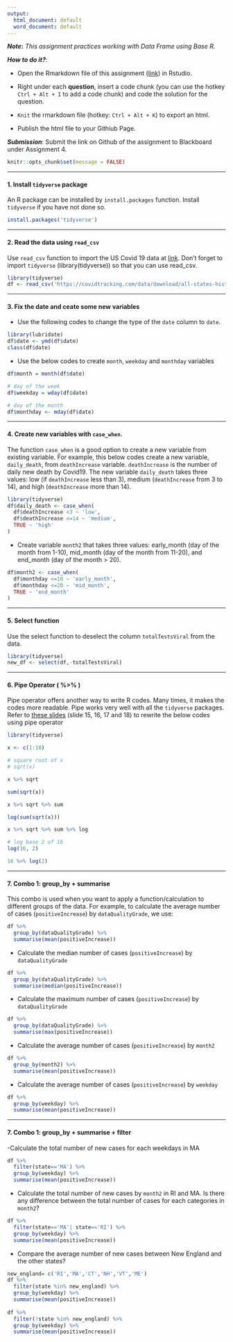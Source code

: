 ```yaml
---
output:
  html_document: default
  word_document: default
---
```

***Note*:** *This assignment practices working with Data Frame using Base R.*

***How to do it?***: 

- Open the Rmarkdown file of this assignment ([link](fa2020_assignment3.Rmd)) in Rstudio. 

- Right under each **question**, insert  a code chunk (you can use the hotkey `Ctrl + Alt + I` to add a code chunk) and code the solution for the question. 

- `Knit` the rmarkdown file (hotkey: `Ctrl + Alt + K`) to export an html.  

-  Publish the html file to your Githiub Page. 

***Submission***: Submit the link on Github of the assignment to Blackboard under Assignment 4. 

```r
knitr::opts_chunk$set(message = FALSE)
```

-------

#### 1. Install `tidyverse` package

An R package can be installed by `install.packages` function. Install `tidyverse` if you have not done so. 

```r
install.packages('tidyverse')
```

-------

#### 2. Read the data using `read_csv`

Use `read_csv` function to import the US Covid 19 data at [link](https://covidtracking.com/data/download/all-states-history.csv).  Don't forget to import `tidyverse` (library(tidyverse)) so that you can use read_csv. 

```r
library(tidyverse)
df <- read_csv('https://covidtracking.com/data/download/all-states-history.csv')
```

-------

#### 3.  Fix the date and ceate some new variables

- Use the following codes to change the type of the `date` column to `date`. 

```r
library(lubridate)
df$date <- ymd(df$date)
class(df$date)
```

- Use the below codes to create `month`, `weekday` and `monthday` variables

```r

df$month = month(df$date)

# day of the week
df$weekday = wday(df$date)

# day of the month
df$monthday <- mday(df$date)
```

-------

#### 4. Create new variables with `case_when`. 

The function `case_when` is a good option to create a new variable from existing variable.  For example, this below codes create a new variable, `daily_death`, from `deathIncrease` variable.  `deathIncrease` is the number of daily new death by Covid19.  The new variable `daily_death` takes three values:  low (if `deathIncrease` less than 3), medium (`deathIncrease` from 3 to 14), and high (`deathIncrease` more than 14).  

```r
library(tidyverse)
df$daily_death <- case_when(
  df$deathIncrease <3 ~ 'low',
  df$deathIncrease <=14 ~ 'medium',
  TRUE ~ 'high'
)
```

- Create variable `month2` that takes three values: early_month (day of the month from 1-10), mid_month (day of the month from 11-20), and end_month (day of the month > 20).

```r
df$month2 <- case_when(
  df$monthday <=10 ~ 'early_month',
  df$monthday <=20 ~ 'mid_month',
  TRUE ~ 'end_month'
)
```


-------

#### 5. Select function

Use the select function to deselect the column `totalTestsViral` from the data.

```r
library(tidyverse)
new_df <- select(df,-totalTestsViral)
```

-------

#### 6. Pipe Operator ( %>% )

Pipe operator offers another way to write R codes. Many times, it makes the codes more readable.  Pipe works very well with all the `tidyverse` packages. Refer to [these slides](file:///C:/Users/sonou/Dropbox/git/math421/slides/dplyr.html#15) (slide 15, 16, 17 and 18) to rewrite the below codes using pipe operator

```r
library(tidyverse)

x <- c(1:10)

# square root of x
# sqrt(x)

x %>% sqrt

sum(sqrt(x))

x %>% sqrt %>% sum

log(sum(sqrt(x)))

x %>% sqrt %>% sum %>% log

# log base 2 of 16
log(16, 2)

16 %>% log(2)

```

-------

#### 7. Combo 1: group_by + summarise

This combo is used when you want to apply a function/calculation to different groups of the data. For example, to calculate the average number of cases (`positiveIncrease`) by `dataQualityGrade`, we use:

```r
df %>% 
  group_by(dataQualityGrade) %>% 
  summarise(mean(positiveIncrease))
```

- Calculate the median number of cases (`positiveIncrease`) by `dataQualityGrade`
```r
df %>% 
  group_by(dataQualityGrade) %>% 
  summarise(median(positiveIncrease))
```

- Calculate the maximum number of cases (`positiveIncrease`) by `dataQualityGrade`
```r
df %>% 
  group_by(dataQualityGrade) %>% 
  summarise(max(positiveIncrease))
```


- Calculate the average number of cases (`positiveIncrease`) by `month2`



```r
df %>% 
  group_by(month2) %>% 
  summarise(mean(positiveIncrease))
```

- Calculate the average number of cases (`positiveIncrease`) by `weekday`
```r
df %>% 
  group_by(weekday) %>% 
  summarise(mean(positiveIncrease))
```

-------

#### 7. Combo 1: group_by + summarise + filter


-Calculate the total number of new cases for each weekdays in MA
```r
df %>% 
  filter(state=='MA') %>%
  group_by(weekday) %>% 
  summarise(mean(positiveIncrease)) 
```

- Calculate the total number of new cases by `month2` in RI and MA.  Is there any difference between the total number of cases for each categories in `month2`? 

```r
df %>% 
  filter(state=='MA'| state=='RI') %>%
  group_by(weekday) %>% 
  summarise(mean(positiveIncrease)) 
```





- Compare the average number of new cases between New England and the other states?  

```r
new_england= c('RI','MA','CT','NH','VT','ME')
df %>% 
  filter(state %in% new_england) %>% 
  group_by(weekday) %>% 
  summarise(mean(positiveIncrease))
  
df %>% 
  filter(!state %in% new_england) %>% 
  group_by(weekday) %>% 
  summarise(mean(positiveIncrease))
```

